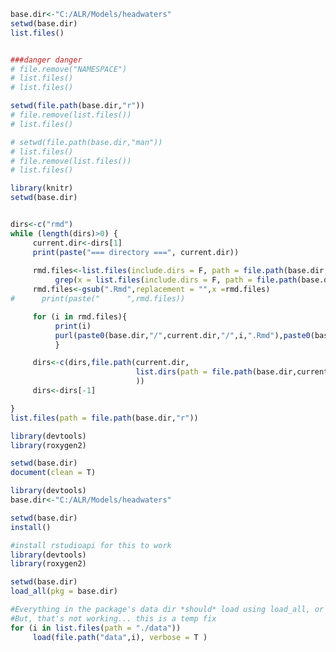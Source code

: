 ```r
base.dir<-"C:/ALR/Models/headwaters"
setwd(base.dir)
list.files()


###danger danger
# file.remove("NAMESPACE")
# list.files()
# list.files()

setwd(file.path(base.dir,"r"))
# file.remove(list.files())
# list.files()

# setwd(file.path(base.dir,"man"))
# list.files()
# file.remove(list.files())
# list.files()

```

```r
library(knitr)
setwd(base.dir)


dirs<-c("rmd")
while (length(dirs)>0) {
     current.dir<-dirs[1]
     print(paste("=== directory ===", current.dir))
     
     rmd.files<-list.files(include.dirs = F, path = file.path(base.dir,current.dir))[
          grep(x = list.files(include.dirs = F, path = file.path(base.dir,current.dir)),".Rmd")]
     rmd.files<-gsub(".Rmd",replacement = "",x =rmd.files)
#      print(paste("      ",rmd.files))

     for (i in rmd.files){
          print(i)
          purl(paste0(base.dir,"/",current.dir,"/",i,".Rmd"),paste0(base.dir,"/r/",i,".R"))
          }

     dirs<-c(dirs,file.path(current.dir,
                            list.dirs(path = file.path(base.dir,current.dir),recursive = F,full.names = F) 
                            ))
     dirs<-dirs[-1]

}
list.files(path = file.path(base.dir,"r"))
```

```r
library(devtools)
library(roxygen2)

setwd(base.dir)
document(clean = T)
```

```r
library(devtools)
base.dir<-"C:/ALR/Models/headwaters"

setwd(base.dir)
install()

```

```r
#install rstudioapi for this to work
library(devtools)
library(roxygen2)

setwd(base.dir)
load_all(pkg = base.dir)

#Everything in the package's data dir *should* load using load_all, or explicitly using load_data.  
#But, that's not working... this is a temp fix
for (i in list.files(path = "./data"))
     load(file.path("data",i), verbose = T )
```


